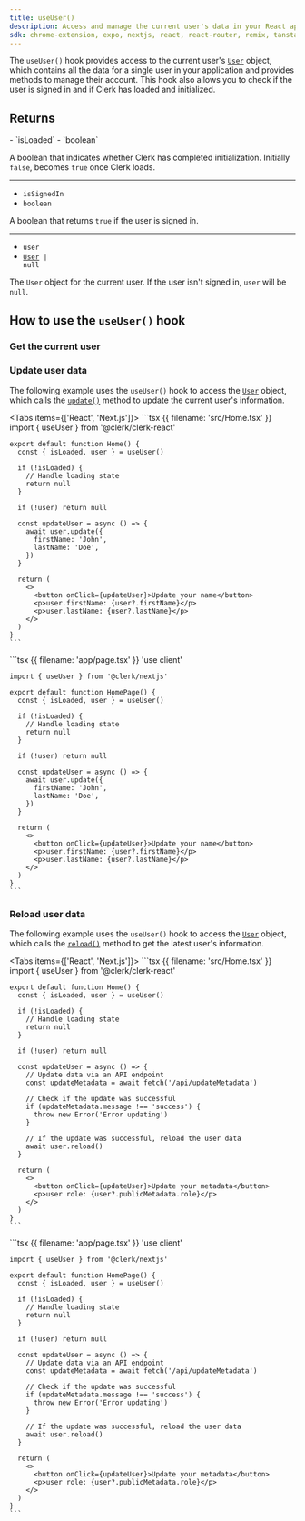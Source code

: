 ```yaml
---
title: useUser()
description: Access and manage the current user's data in your React application with Clerk's useUser() hook.
sdk: chrome-extension, expo, nextjs, react, react-router, remix, tanstack-start
---
```


The `useUser()` hook provides access to the current user's [`User`](/docs/references/javascript/user) object, which contains all the data for a single user in your application and provides methods to manage their account. This hook also allows you to check if the user is signed in and if Clerk has loaded and initialized.

## Returns

<Properties>
  - `isLoaded`
  - `boolean`

  A boolean that indicates whether Clerk has completed initialization. Initially `false`, becomes `true` once Clerk loads.

  ---

  - `isSignedIn`
  - `boolean`

  A boolean that returns `true` if the user is signed in.

  ---

  - `user`
  - <code>[User](/docs/references/javascript/user) | null</code>

  The `User` object for the current user. If the user isn't signed in, `user` will be `null`.
</Properties>

## How to use the `useUser()` hook

### Get the current user

<Include src="_partials/hooks/use-user" />

### Update user data

The following example uses the `useUser()` hook to access the [`User`](/docs/references/javascript/user) object, which calls the [`update()`](/docs/references/javascript/user#update) method to update the current user's information.

<Tabs items={['React', 'Next.js']}>
  <Tab>
    ```tsx {{ filename: 'src/Home.tsx' }}
    import { useUser } from '@clerk/clerk-react'

    export default function Home() {
      const { isLoaded, user } = useUser()

      if (!isLoaded) {
        // Handle loading state
        return null
      }

      if (!user) return null

      const updateUser = async () => {
        await user.update({
          firstName: 'John',
          lastName: 'Doe',
        })
      }

      return (
        <>
          <button onClick={updateUser}>Update your name</button>
          <p>user.firstName: {user?.firstName}</p>
          <p>user.lastName: {user?.lastName}</p>
        </>
      )
    }
    ```
  </Tab>

  <Tab>
    ```tsx {{ filename: 'app/page.tsx' }}
    'use client'

    import { useUser } from '@clerk/nextjs'

    export default function HomePage() {
      const { isLoaded, user } = useUser()

      if (!isLoaded) {
        // Handle loading state
        return null
      }

      if (!user) return null

      const updateUser = async () => {
        await user.update({
          firstName: 'John',
          lastName: 'Doe',
        })
      }

      return (
        <>
          <button onClick={updateUser}>Update your name</button>
          <p>user.firstName: {user?.firstName}</p>
          <p>user.lastName: {user?.lastName}</p>
        </>
      )
    }
    ```
  </Tab>
</Tabs>

### Reload user data

The following example uses the `useUser()` hook to access the [`User`](/docs/references/javascript/user) object, which calls the [`reload()`](/docs/references/javascript/user#reload) method to get the latest user's information.

<Tabs items={['React', 'Next.js']}>
  <Tab>
    ```tsx {{ filename: 'src/Home.tsx' }}
    import { useUser } from '@clerk/clerk-react'

    export default function Home() {
      const { isLoaded, user } = useUser()

      if (!isLoaded) {
        // Handle loading state
        return null
      }

      if (!user) return null

      const updateUser = async () => {
        // Update data via an API endpoint
        const updateMetadata = await fetch('/api/updateMetadata')

        // Check if the update was successful
        if (updateMetadata.message !== 'success') {
          throw new Error('Error updating')
        }

        // If the update was successful, reload the user data
        await user.reload()
      }

      return (
        <>
          <button onClick={updateUser}>Update your metadata</button>
          <p>user role: {user?.publicMetadata.role}</p>
        </>
      )
    }
    ```
  </Tab>

  <Tab>
    ```tsx {{ filename: 'app/page.tsx' }}
    'use client'

    import { useUser } from '@clerk/nextjs'

    export default function HomePage() {
      const { isLoaded, user } = useUser()

      if (!isLoaded) {
        // Handle loading state
        return null
      }

      if (!user) return null

      const updateUser = async () => {
        // Update data via an API endpoint
        const updateMetadata = await fetch('/api/updateMetadata')

        // Check if the update was successful
        if (updateMetadata.message !== 'success') {
          throw new Error('Error updating')
        }

        // If the update was successful, reload the user data
        await user.reload()
      }

      return (
        <>
          <button onClick={updateUser}>Update your metadata</button>
          <p>user role: {user?.publicMetadata.role}</p>
        </>
      )
    }
    ```
  </Tab>
</Tabs>
